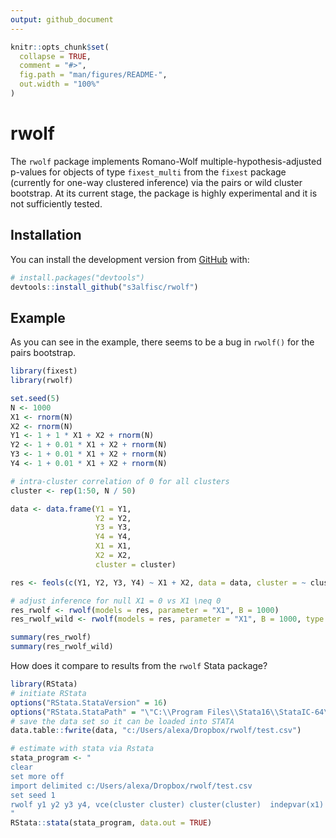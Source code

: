 ```yaml
---
output: github_document
---
```


<!-- README.md is generated from README.Rmd. Please edit that file -->

```r
knitr::opts_chunk$set(
  collapse = TRUE,
  comment = "#>",
  fig.path = "man/figures/README-",
  out.width = "100%"
)
```

# rwolf

The `rwolf` package implements Romano-Wolf multiple-hypothesis-adjusted p-values for objects of type `fixest_multi` from the `fixest` package (currently for one-way clustered inference) via the pairs or wild cluster bootstrap. At its current stage, the package is highly experimental and it is not sufficiently tested.

## Installation

You can install the development version from [GitHub](https://github.com/) with:

``` r
# install.packages("devtools")
devtools::install_github("s3alfisc/rwolf")
```

## Example

As you can see in the example, there seems to be a bug in `rwolf()` for the pairs bootstrap.

```r
library(fixest)
library(rwolf)

set.seed(5)
N <- 1000
X1 <- rnorm(N)
X2 <- rnorm(N)
Y1 <- 1 + 1 * X1 + X2 + rnorm(N)
Y2 <- 1 + 0.01 * X1 + X2 + rnorm(N)
Y3 <- 1 + 0.01 * X1 + X2 + rnorm(N)
Y4 <- 1 + 0.01 * X1 + X2 + rnorm(N)

# intra-cluster correlation of 0 for all clusters
cluster <- rep(1:50, N / 50)

data <- data.frame(Y1 = Y1, 
                   Y2 = Y2, 
                   Y3 = Y3, 
                   Y4 = Y4,
                   X1 = X1,
                   X2 = X2,
                   cluster = cluster)

res <- feols(c(Y1, Y2, Y3, Y4) ~ X1 + X2, data = data, cluster = ~ cluster)

# adjust inference for null X1 = 0 vs X1 \neq 0
res_rwolf <- rwolf(models = res, parameter = "X1", B = 1000)
res_rwolf_wild <- rwolf(models = res, parameter = "X1", B = 1000, type = "wild")

summary(res_rwolf)
summary(res_rwolf_wild)


```

How does it compare to results from the `rwolf` Stata package? 

```r
library(RStata)
# initiate RStata
options("RStata.StataVersion" = 16)
options("RStata.StataPath" = "\"C:\\Program Files\\Stata16\\StataIC-64\"")
# save the data set so it can be loaded into STATA
data.table::fwrite(data, "c:/Users/alexa/Dropbox/rwolf/test.csv")

# estimate with stata via Rstata
stata_program <- "
clear 
set more off
import delimited c:/Users/alexa/Dropbox/rwolf/test.csv
set seed 1
rwolf y1 y2 y3 y4, vce(cluster cluster) cluster(cluster)  indepvar(x1) controls(x2) reps(1000) nodots
"
RStata::stata(stata_program, data.out = TRUE)
```

